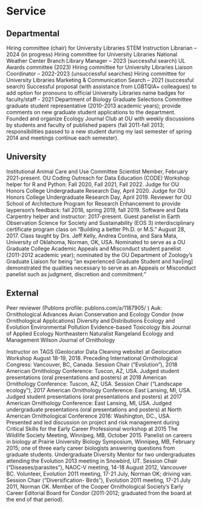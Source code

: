 # Service

## Departmental

Hiring committee (chair) for University Libraries STEM Instruction Librarian – 2024 (in progress) Hiring committee for University Libraries National Weather Center Branch Library Manager – 2023 (successful search) UL Awards committee (2023) Hiring committee for University Libraries Liaison Coordinator – 2022-2023 (unsuccessful searches) Hiring committee for University Libraries Marketing & Communication Search – 2021 (successful search) Successful proposal (with assistance from LGBTQIA+ colleagues) to add option for pronouns to official University Libraries name badges for faculty/staff - 2021 Department of Biology Graduate Selections Committee graduate student representative (2010-2013 academic years); provide comments on new graduate student applications to the department. Founded and organize Ecology Journal Club at OU with weekly discussions by students and faculty of published papers (fall 2011-fall 2013; responsibilities passed to a new student during my last semester of spring 2014 and meetings continue each semester).

## University

Institutional Animal Care and Use Committee Scientist Member, February 2021-present. OU Coding Outreach for Data Education (CODE) Workshop helper for R and Python: Fall 2020, Fall 2021, Fall 2022. Judge for OU Honors College Undergraduate Research Day, April 2020. Judge for OU Honors College Undergraduate Research Day, April 2019. Reviewer for OU School of Architecture Program for Research Enhancement to provide layperson’s feedback: fall 2018, spring 2019, fall 2019. Software and Data Carpentry helper and instructor: 2017-present. Guest panelist in Earth Observation Science for Society and Sustainability (EOS 3) interdisciplinary certificate program class on “Building a better Ph.D. or M.S.” August 28, 2017. Class taught by Drs. Jeff Kelly, Andrea Contina, and Sara Mata, University of Oklahoma, Norman, OK, USA. Nominated to serve as a OU Graduate College Academic Appeals and Misconduct student panelist (2011-2012 academic year); nominated by the OU Department of Zoology’s Graduate Liaison for being “an experienced Graduate Student and hav\[ing\] demonstrated the qualities necessary to serve as an Appeals or Misconduct panelist such as judgment, discretion and commitment.”

## External

Peer reviewer (Publons profile: publons.com/a/1187905/ ) Auk: Ornithological Advances Avian Conservation and Ecology Condor (now Ornithological Applications) Diversity and Distributions Ecology and Evolution Environmental Pollution Evidence-based Toxicology Ibis Journal of Applied Ecology Northeastern Naturalist Rangeland Ecology and Management Wilson Journal of Ornithology

Instructor on TAGS (Geolocator Data Cleaning website) at Geolocation Workshop August 18-19, 2018. Preceding International Ornithological Congress: Vancouver, BC, Canada. Session Chair (“Evolution”), 2018 American Ornithology Conference: Tuscon, AZ, USA. Judged student presentations (oral presentations and posters) at 2018 American Ornithology Conference: Tuscon, AZ, USA. Session Chair (“Landscape ecology”), 2017 American Ornithology Conference: East Lansing, MI, USA. Judged student presentations (oral presentations and posters) at 2017 American Ornithology Conference: East Lansing, MI, USA. Judged undergraduate presentations (oral presentations and posters) at North American Ornithological Conference 2016: Washington, DC., USA. Presented and led discussion on project and risk management during Critical Skills for the Early Career Professional workshop at 2015 The Wildlife Society Meeting, Winnipeg, MB, October 2015. Panelist on careers in biology at Prairie University Biology Symposium, Winnipeg, MB, February 2015; one of three early career biologists answering questions from graduate students. Undergraduate Diversity Mentor for two undergraduates attending the Evolution 2013 meeting in Snowbird, UT. Session Chair (“Diseases/parasites”), NAOC-V meeting, 14-18 August 2012, Vancouver BC. Volunteer, Evolution 2011 meeting, 17-21 July, Norman OK; driving van. Session Chair (“Diversification- Birds”), Evolution 2011 meeting, 17-21 July 2011, Norman OK. Member of the Cooper Ornithological Society's Early Career Editorial Board for Condor (2011-2012; graduated from the board at the end of that period).

